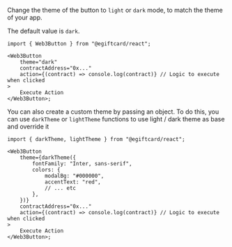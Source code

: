 Change the theme of the button to `light` or `dark` mode, to match the theme of your app.

The default value is `dark`.

```tsx
import { Web3Button } from "@egiftcard/react";

<Web3Button
	theme="dark"
	contractAddress="0x..."
	action={(contract) => console.log(contract)} // Logic to execute when clicked
>
	Execute Action
</Web3Button>;
```

You can also create a custom theme by passing an object. To do this, you can use `darkTheme`
or `lightTheme` functions to use light / dark theme as base and override it

```tsx
import { darkTheme, lightTheme } from "@egiftcard/react";

<Web3Button
	theme={darkTheme({
		fontFamily: "Inter, sans-serif",
		colors: {
			modalBg: "#000000",
			accentText: "red",
			// ... etc
		},
	})}
	contractAddress="0x..."
	action={(contract) => console.log(contract)} // Logic to execute when clicked
>
	Execute Action
</Web3Button>;
```
